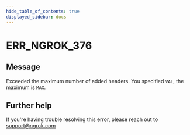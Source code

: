 ```yaml
---
hide_table_of_contents: true
displayed_sidebar: docs
---
```



# ERR_NGROK_376

## Message

Exceeded the maximum number of added headers. You specified `VAL`, the maximum is `MAX`.

<ErrorDetails error="err_ngrok_376" />

## Further help

If you're having trouble resolving this error, please reach out to [support@ngrok.com](mailto:support@ngrok.com?subject=Help%20with%20ERR_NGROK_376)
